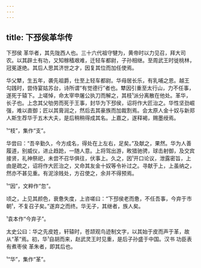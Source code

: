 ```yaml
---
---
---
```

title: 下邳侯革华传
---




下邳侯 革华者，其先陇西人也。三十六代祖守犍为，黄帝时以力见召，拜大司农。以其辟土有功，又知稼穑艰难，迁轻车都尉，子孙相继。至周武王时徙桃林，冠冕遂绝。其后人思其济世之才，因复其位而加任使焉。

华父犨，生五年，袭先祖爵，仕至上轻车都尉。华母居长乐，有乳哺之恩。越王 勾践时，尝侍宴姑苏台，诗所谓“有觉德行”者也。犨因引重至太行山，力不任事，遂死于辕下。上嗟悼，命太宰申屠公执刀而解之，其枝¹派分离散在他处。革华，长子也。上念其父劬劳而死于王事，封华为下邳侯，诏将作大匠治之。华性坚劲崛强，难以直御；匠以其膏润之，然后去其豪族而加裁割焉。会太原人金十奴与新郑人斯生荐华于五木大夫，是后稍稍得成其名。上嘉之，遂释褐，赐墨绶焉。

¹“枝”，集作“支”。

华尝曰：“吾辛勤久，今方成名，得处在上左右，足矣。”及献之，果然。华为人善履道，别威仪，进止趋跄，一随人意。上将驾出游，畋猎驰骋，球击射御，及交宾接贤，礼神祭祀，未尝不召华俱往，伏事上。久之，因¹开口论议，泄露密旨，上由是疏之，诏将作大匠治之，又命其友金十奴等令补过之。寻献于上，上虽纳之，然亦不甚见重。有泥涂贱处，方召使之，余并不得预焉。

¹“因”，文粹作“忽”。

顷之，上见其颜色，衰惫失度，上咨嗟曰：“下邳侯老而惫，不任吾事，今弃于市朝¹，不复召子矣。”遂弃之而终。华无子，其继者，族人矣。

¹袁本作“今弃子”。

太史公曰：华之先皮姓，轩辕时，苍颉观鸟迹制文字，以其始于皮而声于革，故从“革”焉。初，华¹自胡而来，赵武灵王时见重，是后子孙盛于中国。汉书 功臣表有煮枣侯 革朱者，即其后也。

¹“华”，集作“革”。